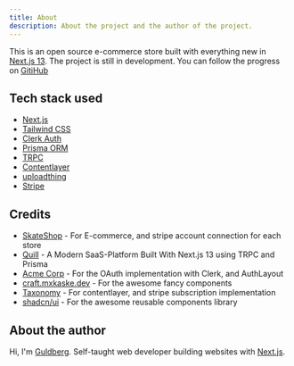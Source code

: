```yaml
---
title: About
description: About the project and the author of the project.
---
```


This is an open source e-commerce store built with everything new in [Next.js 13](https://nextjs.org/).
The project is still in development. You can follow the progress on [GitiHub](https://github.com/bhelpful/momentmeal)

## Tech stack used

- [Next.js](https://nextjs.org)
- [Tailwind CSS](https://tailwindcss.com)
- [Clerk Auth](https://clerk.dev)
- [Prisma ORM](https://www.prisma.io/)
- [TRPC](https://trpc.io)
- [Contentlayer](https://www.contentlayer.dev)
- [uploadthing](https://uploadthing.com)
- [Stripe](https://stripe.com)

## Credits

- [SkateShop](https://skateshop.sadmn.com/) - For E-commerce, and stripe account connection for each store
- [Quill](https://github.com/joschan21/quill) - A Modern SaaS-Platform Built With Next.js 13 using TRPC and Prisma
- [Acme Corp](https://acme-corp.jumr.dev) - For the OAuth implementation with Clerk, and AuthLayout
- [craft.mxkaske.dev](https://craft.mxkaske.dev) - For the awesome fancy components
- [Taxonomy](https://tx.shadcn.com) - For contentlayer, and stripe subscription implementation
- [shadcn/ui](https://ui.shadcn.com) - For the awesome reusable components library

## About the author

Hi, I'm [Guldberg](https://www.linkedin.com/in/andreasgdp/). Self-taught web developer building websites with [Next.js](https://nextjs.org/).
